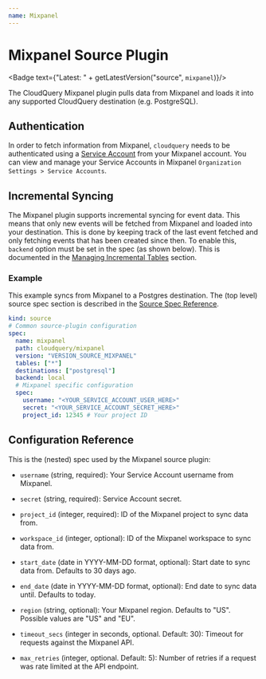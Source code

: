 ```yaml
---
name: Mixpanel
---
```

# Mixpanel Source Plugin


<Badge text={"Latest: " + getLatestVersion("source", `mixpanel`)}/>

The CloudQuery Mixpanel plugin pulls data from Mixpanel and loads it into any supported CloudQuery destination (e.g. PostgreSQL).

## Authentication

In order to fetch information from Mixpanel, `cloudquery` needs to be authenticated using a [Service Account](https://developer.mixpanel.com/reference/service-accounts) from your Mixpanel account. You can view and manage your Service Accounts in Mixpanel `Organization Settings > Service Accounts`.

## Incremental Syncing

The Mixpanel plugin supports incremental syncing for event data. This means that only new events will be fetched from Mixpanel and loaded into your destination. This is done by keeping track of the last event fetched and only fetching events that has been created since then.
To enable this, `backend` option must be set in the spec (as shown below). This is documented in the [Managing Incremental Tables](/docs/advanced-topics/managing-incremental-tables) section.

### Example

This example syncs from Mixpanel to a Postgres destination. The (top level) source spec section is described in the [Source Spec Reference](/docs/reference/source-spec).

```yaml
kind: source
# Common source-plugin configuration
spec:
  name: mixpanel
  path: cloudquery/mixpanel
  version: "VERSION_SOURCE_MIXPANEL"
  tables: ["*"]
  destinations: ["postgresql"]
  backend: local
  # Mixpanel specific configuration
  spec:
    username: "<YOUR_SERVICE_ACCOUNT_USER_HERE>"
    secret: "<YOUR_SERVICE_ACCOUNT_SECRET_HERE>"
    project_id: 12345 # Your project ID 
```

## Configuration Reference

This is the (nested) spec used by the Mixpanel source plugin:

- `username` (string, required):
  Your Service Account username from Mixpanel.

- `secret` (string, required):
  Service Account secret.

- `project_id` (integer, required):
  ID of the Mixpanel project to sync data from.

- `workspace_id` (integer, optional):
  ID of the Mixpanel workspace to sync data from.

- `start_date` (date in YYYY-MM-DD format, optional):
  Start date to sync data from. Defaults to 30 days ago.

- `end_date` (date in YYYY-MM-DD format, optional):
  End date to sync data until. Defaults to today.

- `region` (string, optional):
  Your Mixpanel region. Defaults to "US". Possible values are "US" and "EU".

- `timeout_secs` (integer in seconds, optional. Default: 30):
  Timeout for requests against the Mixpanel API.

- `max_retries` (integer, optional. Default: 5):
  Number of retries if a request was rate limited at the API endpoint.
